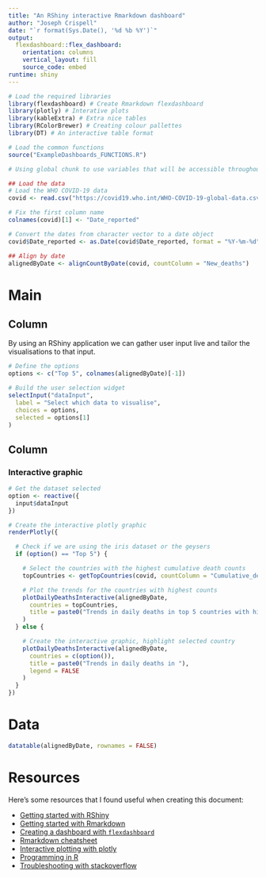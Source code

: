 ---
title: "An RShiny interactive Rmarkdown dashboard"
author: "Joseph Crispell"
date: "`r format(Sys.Date(), '%d %b %Y')`"
output:
  flexdashboard::flex_dashboard:
    orientation: columns
    vertical_layout: fill
    source_code: embed
runtime: shiny
---

```{r setup, include=FALSE}
# Load the required libraries
library(flexdashboard) # Create Rmarkdown flexdashboard
library(plotly) # Interative plots
library(kableExtra) # Extra nice tables
library(RColorBrewer) # Creating colour pallettes
library(DT) # An interactive table format

# Load the common functions
source("ExampleDashboards_FUNCTIONS.R")
```

```{r global}
# Using global chunk to use variables that will be accessible throughout application

## Load the data
# Load the WHO COVID-19 data
covid <- read.csv("https://covid19.who.int/WHO-COVID-19-global-data.csv", stringsAsFactors = FALSE)

# Fix the first column name
colnames(covid)[1] <- "Date_reported"

# Convert the dates from character vector to a date object
covid$Date_reported <- as.Date(covid$Date_reported, format = "%Y-%m-%d")

## Align by date
alignedByDate <- alignCountByDate(covid, countColumn = "New_deaths")
```


Main
=======================================================================

Column {.sidebar}
-----------------------------------------------------------------------

By using an RShiny application we can gather user input live and tailor the visualisations to that input.

```{r gather user input}
# Define the options
options <- c("Top 5", colnames(alignedByDate)[-1])

# Build the user selection widget
selectInput("dataInput",
  label = "Select which data to visualise",
  choices = options,
  selected = options[1]
)
```

Column
-----------------------------------------------------------------------

### Interactive graphic

```{r}

# Get the dataset selected
option <- reactive({
  input$dataInput
})

# Create the interactive plotly graphic
renderPlotly({

  # Check if we are using the iris dataset or the geysers
  if (option() == "Top 5") {

    # Select the countries with the highest cumulative death counts
    topCountries <- getTopCountries(covid, countColumn = "Cumulative_deaths", n = 5)

    # Plot the trends for the countries with highest counts
    plotDailyDeathsInteractive(alignedByDate,
      countries = topCountries,
      title = paste0("Trends in daily deaths in top 5 countries with highest total deaths")
    )
  } else {

    # Create the interactive graphic, highlight selected country
    plotDailyDeathsInteractive(alignedByDate,
      countries = c(option()),
      title = paste0("Trends in daily deaths in "),
      legend = FALSE
    )
  }
})
```

Data
=======================================================================

```{r interactive table}
datatable(alignedByDate, rownames = FALSE)
```

Resources
=======================================================================

Here's some resources that I found useful when creating this document:

- [Getting started with RShiny](https://shiny.rstudio.com/tutorial/)
- [Getting started with Rmarkdown](https://rmarkdown.rstudio.com/lesson-1.html)
- [Creating a dashboard with `flexdashboard`](https://rmarkdown.rstudio.com/flexdashboard/using.html)
- [Rmarkdown cheatsheet](https://rstudio.com/wp-content/uploads/2015/02/rmarkdown-cheatsheet.pdf)
- [Interactive plotting with plotly](https://plotly.com/r/)
- [Programming in R](https://www.tutorialspoint.com/r/index.htm)
- [Troubleshooting with stackoverflow](https://stackoverflow.com/questions/tagged/r)
